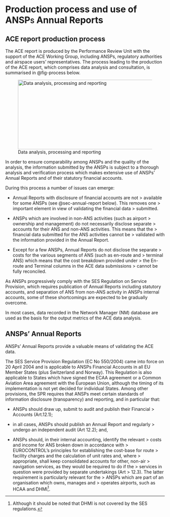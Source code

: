 # Production process and use of ANSP[s]{.smallcaps} Annual Reports

## ACE report production process

The ACE report is produced by the Performance Review Unit with the support of the ACE Working Group, including ANSPs, regulatory authorities and airspace users' representatives. The process leading to the production of the ACE report, which comprises data analysis and consultation, is summarised in @fig-process below.

![Data analysis, processing and reporting](images/image2.png){#fig-process width="5.708661417322834in" height="2.279527559055118in"}

In order to ensure comparability among ANSPs and the quality of the analysis, the information submitted by the ANSPs is subject to a thorough analysis and verification process which makes extensive use of ANSPs' Annual Reports and of their statutory financial accounts.

During this process a number of issues can emerge:

-   Annual Reports with disclosure of financial accounts are not \> available for some ANSPs (see @sec-annual-report below). This removes one \> important element in view of validating the financial data \> submitted.

-   ANSPs which are involved in non-ANS activities (such as airport \> ownership and management) do not necessarily disclose separate \> accounts for their ANS and non-ANS activities. This means that the \> financial data submitted for the ANS activities cannot be \> validated with the information provided in the Annual Report.

-   Except for a few ANSPs, Annual Reports do not disclose the separate \> costs for the various segments of ANS (such as en-route and \> terminal ANS) which means that the cost breakdown provided under \> the En-route and Terminal columns in the ACE data submissions \> cannot be fully reconciled.

As ANSPs progressively comply with the SES Regulation on Service Provision, which requires publication of Annual Reports including statutory accounts, and separation of ANS from non-ANS activity in ANSPs internal accounts, some of these shortcomings are expected to be gradually overcome.

In most cases, data recorded in the Network Manager (NM) database are used as the basis for the output metrics of the ACE data analysis.

## ANSPs' Annual Reports {#sec-annual-report}

ANSPs' Annual Reports provide a valuable means of validating the ACE data.

The SES Service Provision Regulation (EC No 550/2004) came into force on 20 April 2004 and is applicable to ANSPs Financial Accounts in all EU Member States (plus Switzerland and Norway). This Regulation is also applicable to States which have signed the ECAA agreement or a Common Aviation Area agreement with the European Union, although the timing of its implementation is not yet decided for individual States. Among other provisions, the SPR requires that ANSPs meet certain standards of information disclosure (transparency) and reporting, and in particular that:

-   ANSPs should draw up, submit to audit and publish their Financial \> Accounts (Art.12.1);

-   in all cases, ANSPs should publish an Annual Report and regularly \> undergo an independent audit (Art 12.2); and,

-   ANSPs should, in their internal accounting, identify the relevant \> costs and income for ANS broken down in accordance with \> EUROCONTROL's principles for establishing the cost-base for route \> facility charges and the calculation of unit rates and, where \> appropriate, shall keep consolidated accounts for other, non-air \> navigation services, as they would be required to do if the \> services in question were provided by separate undertakings (Art \> 12.3). The latter requirement is particularly relevant for the \> ANSPs which are part of an organisation which owns, manages and \> operates airports, such as HCAA and DHMI[^1].

[^1]: Although it should be noted that DHMI is not covered by the SES regulations.
